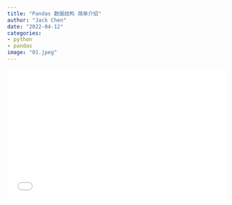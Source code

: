 ```yaml
---
title: "Pandas 数据结构 简单介绍"
author: "Jack Chen"
date: "2022-04-12"
categories: 
- python
- pandas
image: "01.jpeg"
---
```


<div style="position: relative; padding: 30% 45%;">

<iframe style="position: absolute; width: 100%; height: 100%; left: 0; top: 0;" src="//player.bilibili.com/player.html?bvid=BV1gB4y1U7XZ&page=1" frameborder="no" scrolling="no">

</iframe>

</div> 
